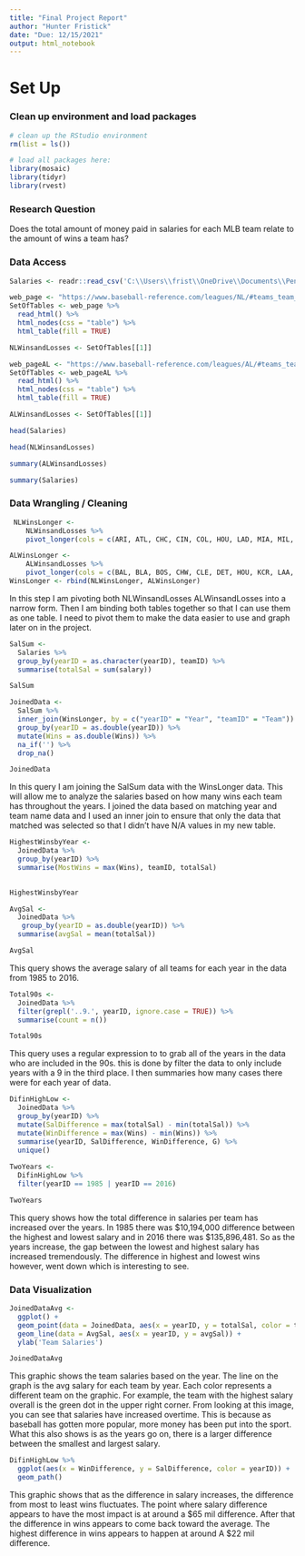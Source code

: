 ```yaml
---
title: "Final Project Report"
author: "Hunter Fristick"
date: "Due: 12/15/2021"
output: html_notebook
---
```


# Set Up

### Clean up environment and load packages
```r
# clean up the RStudio environment 
rm(list = ls())

# load all packages here: 
library(mosaic)
library(tidyr)
library(rvest)

```
### Research Question

Does the total amount of money paid in salaries for each MLB team relate to the amount of wins a team has?


### Data Access

```r
Salaries <- readr::read_csv('C:\\Users\\frist\\OneDrive\\Documents\\Penn State\\STAT 184\\Github Repository\\final-project-report-fristick\\Salaries.csv')
```

```r
web_page <- "https://www.baseball-reference.com/leagues/NL/#teams_team_wins3000"
SetOfTables <- web_page %>%
  read_html() %>%
  html_nodes(css = "table") %>%
  html_table(fill = TRUE)

NLWinsandLosses <- SetOfTables[[1]]
```

```r
web_pageAL <- "https://www.baseball-reference.com/leagues/AL/#teams_team_wins3000"
SetOfTables <- web_pageAL %>%
  read_html() %>%
  html_nodes(css = "table") %>%
  html_table(fill = TRUE)

ALWinsandLosses <- SetOfTables[[1]]
```

```r
head(Salaries)
```


```r
head(NLWinsandLosses)
```

```r
summary(ALWinsandLosses)
```

```r
summary(Salaries)
```

### Data Wrangling / Cleaning

```r
 NLWinsLonger <-
    NLWinsandLosses %>%
    pivot_longer(cols = c(ARI, ATL, CHC, CIN, COL, HOU, LAD, MIA, MIL, NYM, PHI, PIT, SDP, SFG, STL, WSN), names_to = "Team", values_to = "Wins")

ALWinsLonger <-
    ALWinsandLosses %>%
    pivot_longer(cols = c(BAL, BLA, BOS, CHW, CLE, DET, HOU, KCR, LAA, MIL, MIN, NYY, OAK, SEA, TBR, TEX, TOR), names_to = "Team", values_to = "Wins") 
WinsLonger <- rbind(NLWinsLonger, ALWinsLonger)
```

In this step I am pivoting both NLWinsandLosses ALWinsandLosses into a narrow form.  Then I am binding both tables together so that I can use them as one table.  I need to pivot them to make the data easier to use and graph later on in the project.

```r
SalSum <-
  Salaries %>%
  group_by(yearID = as.character(yearID), teamID) %>%
  summarise(totalSal = sum(salary)) 

SalSum
```

```r
JoinedData <-
  SalSum %>%
  inner_join(WinsLonger, by = c("yearID" = "Year", "teamID" = "Team")) %>%
  group_by(yearID = as.double(yearID)) %>%
  mutate(Wins = as.double(Wins)) %>%
  na_if('') %>%
  drop_na()

JoinedData
```
In this query I am joining the SalSum data with the WinsLonger data.  This will allow me to analyze the salaries based on how many wins each team has throughout the years. I joined the data based on matching year and team name data and I used an inner join to ensure that only the data that matched was selected so that I didn't have N/A values in my new table.

```r
HighestWinsbyYear <-
  JoinedData %>%
  group_by(yearID) %>%
  summarise(MostWins = max(Wins), teamID, totalSal)

  
HighestWinsbyYear
```

```r
AvgSal <-
  JoinedData %>%
   group_by(yearID = as.double(yearID)) %>%
  summarise(avgSal = mean(totalSal))

AvgSal
```
This query shows the average salary of all teams for each year in the data from 1985 to 2016.

```r
Total90s <-
  JoinedData %>%
  filter(grepl('..9.', yearID, ignore.case = TRUE)) %>%
  summarise(count = n())

Total90s
```

This query uses a regular expression to to grab all of the years in the data who are included in the 90s. this is done by filter the data to only include years with a 9 in the third place.  I then summaries how many cases there were for each year of data.

```r
DifinHighLow <-
  JoinedData %>%
  group_by(yearID) %>%
  mutate(SalDifference = max(totalSal) - min(totalSal)) %>%
  mutate(WinDifference = max(Wins) - min(Wins)) %>%
  summarise(yearID, SalDifference, WinDifference, G) %>%
  unique()
  
TwoYears <-
  DifinHighLow %>%
  filter(yearID == 1985 | yearID == 2016)

TwoYears
```
This query shows how the total difference in salaries per team has increased over the years. In 1985 there was $10,194,000 difference between the highest and lowest salary and in 2016 there was $135,896,481. So as the years increase, the gap between the lowest and highest salary has increased tremendously. The difference in highest and lowest wins however, went down which is interesting to see.

### Data Visualization

```r
JoinedDataAvg <-
  ggplot() +
  geom_point(data = JoinedData, aes(x = yearID, y = totalSal, color = teamID)) +
  geom_line(data = AvgSal, aes(x = yearID, y = avgSal)) +
  ylab('Team Salaries')

JoinedDataAvg
```
This graphic shows the team salaries based on the year. The line on the graph is the avg salary for each team by year. Each color represents a different team on the graphic. For example, the team with the highest salary overall is the green dot in the upper right corner. From looking at this image, you can see that salaries have increased overtime. This is because as baseball has gotten more popular, more money has been put into the sport. What this also shows is as the years go on, there is a larger difference between the smallest and largest salary. 

```r
DifinHighLow %>%
  ggplot(aes(x = WinDifference, y = SalDifference, color = yearID)) +
  geom_path()
```
This graphic shows that as the difference in salary increases, the difference from most to least wins fluctuates.  The point where salary difference appears to have the most impact is at around a $65 mil difference.  After that the difference in wins appears to come back toward the average. The highest difference in wins appears to happen at around A $22 mil difference.


